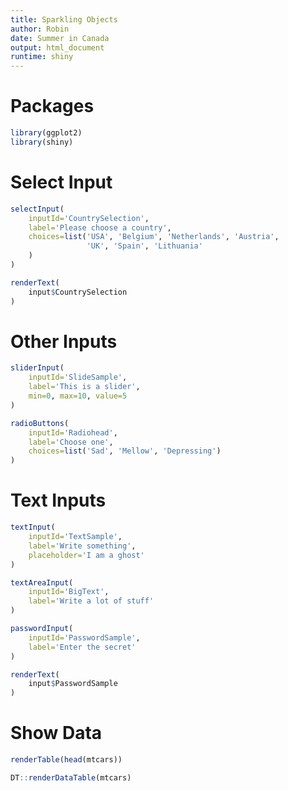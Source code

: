 ```yaml
---
title: Sparkling Objects
author: Robin
date: Summer in Canada
output: html_document
runtime: shiny
---
```

# Packages

```r
library(ggplot2)
library(shiny)
```

# Select Input

```r
selectInput(
    inputId='CountrySelection',
    label='Please choose a country',
    choices=list('USA', 'Belgium', 'Netherlands', 'Austria', 
                 'UK', 'Spain', 'Lithuania'
    )
)
```

```r
renderText(
    input$CountrySelection
)
```

# Other Inputs

```r
sliderInput(
    inputId='SlideSample',
    label='This is a slider',
    min=0, max=10, value=5
)

radioButtons(
    inputId='Radiohead',
    label='Choose one',
    choices=list('Sad', 'Mellow', 'Depressing')
)
```

# Text Inputs

```r
textInput(
    inputId='TextSample',
    label='Write something',
    placeholder='I am a ghost'
)

textAreaInput(
    inputId='BigText',
    label='Write a lot of stuff'
)

passwordInput(
    inputId='PasswordSample',
    label='Enter the secret'
)

renderText(
    input$PasswordSample
)
```

# Show Data

```r
renderTable(head(mtcars))

DT::renderDataTable(mtcars)
```

